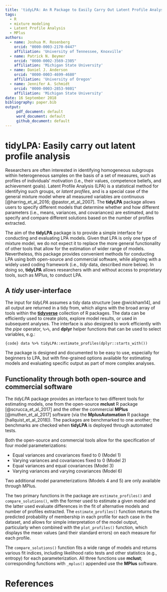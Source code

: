 ```yaml
---
title: 'tidyLPA: An R Package to Easily Carry Out Latent Profile Analysis (LPA) Using Open-Source or Commercial Software'
tags:
  - R
  - mixture modeling
  - Latent Profile Analysis
  - MPlus
authors:
  - name: Joshua M. Rosenberg
    orcid: "0000-0003-2170-0447"
    affiliation: 'University of Tennessee, Knoxville'
  - name: Patrick N. Beymer
    orcid: "0000-0002-3569-2305"
    affiliation: 'Michigan State University'
  - name: Daniel J. Anderson
    orcid: "0000-0003-4699-4680"
    affiliation: 'University of Oregon'
  - name: Jennifer A. Schmidt
    orcid: "0000-0003-2853-9801"
    affiliation: 'Michigan State University'
date: 16 September 2018
bibliography: paper.bib
output:
     pdf_document: default
     word_document: default
     github_document: default
---
```


# tidyLPA: Easily carry out latent profile analysis

Researchers are often interested in identifying homogeneous subgroups within
heterogeneous samples on the basis of a set of measures, such as profiles of
individuals' motivation (i.e., their values, competence beliefs, and achievement
goals). Latent Profile Analysis (LPA) is a statistical method for identifying
such groups, or *latent profiles*, and is a special case of the general
mixture model where all measured variables are continuous [@harring_et_al_2016;
@pastor_et_al_2007]. The **tidyLPA** package allows users to specify different
models that determine whether and how different parameters (i.e., means,
variances, and covariances) are estimated, and to specify and compare different
solutions based on the number of profiles extracted.

The aim of the **tidyLPA** package is to provide a simple interface for
conducting and evaluating LPA models. Given that LPA is only one type of mixture
model, we do not expect it to replace the more general functionality of other
tools that allow for the estimation of wider range of models. Nevertheless, this
package provides convenient methods for conducting LPA using both open-source
and commercial software, while aligning with a widely used coding framework
(i.e., *tidy* data, described more below). In doing so, **tidyLPA** allows
researchers with and without access to proprietary tools, such as MPlus, to
conduct LPA.

## A *tidy* user-interface

The input for *tidyLPA* assumes a tidy data structure [see @wickham14], and all
output are returned in a tidy from, which aligns with the broad array of tools
within the [**tidyverse**](https://www.tidyverse.org/) collection of R packages.
The data can be efficiently used to create plots, explore model results, or used
in subsequent analyses. The interface is also designed to work efficiently with
the *pipe* operator, `%>%`, and **dplyr** helper functions that can be used to
select variables, e.g.:

```{code} data %>% tidyLPA::estimate_profiles(dplyr::starts_with()) ```

The package is designed and documented to be easy to use, especially for
beginners to LPA, but with fine-grained options available for estimating models
and evaluating specific output as part of more complex analyses.

## Functionality through both open-source and commercial software

The *tidyLPA* package provides an interface to two different
tools for estimating models, one from the open-source **mclust** R
package [@scrucca_et_al_2017] and the other the commercial **MPlus**
[@muthen_et_al_2017] software (via the **MplusAutomation** R package
[hallquist_et_al_2018]). The packages are benchmarked to one another; the
benchmarks are checked when **tidyLPA** is deployed through automated tests.

Both the open-source and commercial tools allow for the specification of four
model parameterizations:

- Equal variances and covariances fixed to 0 (Model 1)
- Varying variances and
covariances fixed to 0 (Model 2)
- Equal variances and equal covariances (Model 3)
- Varying variances and varying covariances (Model 6)

Two additional model parameterizations (Models 4 and 5) are only available
through MPlus.

The two primary functions in the package are `estimate_profiles()` and
`compare_solutions()`, with the former used to estimate a given model and the
latter used evaluate differences in the fit of alternative models and number
of profiles extracted. The `estimate_profiles()` function returns the predicted
probability of membership in each profile for each case in the dataset, and
allows for simple interpretation of the model output, particularly when combined
with the `plot_profiles()` function, which displays the mean values (and their
standard errors) on each measure for each profile.

The `compare_solutions()` function fits a wide range of models and returns
various fit indices, including likelihood ratio tests and other statistics
(e.g., entropy) for each parameterization. All three functions use **mclust**;
corresponding functions with `_mplus()` appended use the **MPlus** software.

# References
